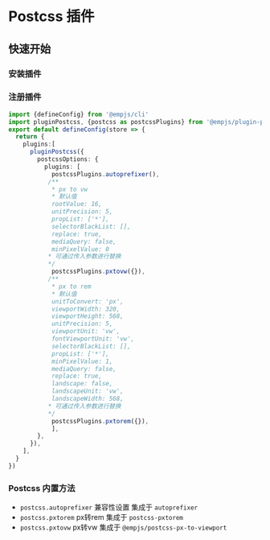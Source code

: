 # Postcss 插件

## 快速开始

### 安装插件

<PackageManagerTabs command="add @empjs/plugin-postcss" />

### 注册插件
```ts title="emp-config.js"
import {defineConfig} from '@empjs/cli'
import pluginPostcss, {postcss as postcssPlugins} from '@empjs/plugin-postcss'
export default defineConfig(store => {
  return {
    plugins:[
      pluginPostcss({
        postcssOptions: {
          plugins: [
            postcssPlugins.autoprefixer(), 
           /**
            * px to vw
            * 默认值
            rootValue: 16,
            unitPrecision: 5,
            propList: ['*'],
            selectorBlackList: [],
            replace: true,
            mediaQuery: false,
            minPixelValue: 0
           * 可通过传入参数进行替换
           */
            postcssPlugins.pxtovw({}), 
           /**
            * px to rem
            * 默认值
            unitToConvert: 'px',
            viewportWidth: 320,
            viewportHeight: 568,
            unitPrecision: 5,
            viewportUnit: 'vw',
            fontViewportUnit: 'vw',
            selectorBlackList: [],
            propList: ['*'],
            minPixelValue: 1,
            mediaQuery: false,
            replace: true,
            landscape: false,
            landscapeUnit: 'vw',
            landscapeWidth: 568,
           * 可通过传入参数进行替换
           */
            postcssPlugins.pxtorem({}), 
            ],
        },
      }),
    ],
  }
})

```
### Postcss 内置方法 
+ `postcss.autoprefixer` 兼容性设置 集成于 `autoprefixer`
+ `postcss.pxtorem` px转rem 集成于 `postcss-pxtorem`
+ `postcss.pxtovw` px转vw 集成于 `@empjs/postcss-px-to-viewport`



